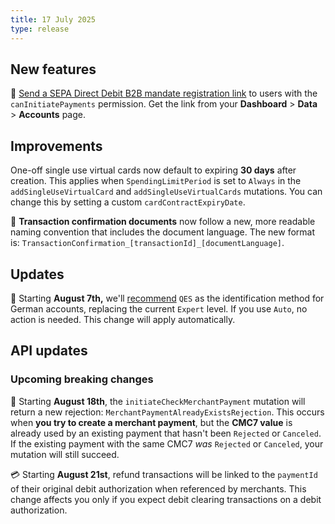```yaml
---
title: 17 July 2025
type: release
---
```


## New features

🔗 [Send a SEPA Direct Debit B2B mandate registration link](/topics/payments/direct-debit/guide-add-mandate/#link) to users with the `canInitiatePayments` permission. Get the link from your **Dashboard** > **Data** > **Accounts** page.

## Improvements

One-off single use virtual cards now default to expiring **30 days** after creation.
This applies when `SpendingLimitPeriod` is set to `Always` in the `addSingleUseVirtualCard` and `addSingleUseVirtualCards` mutations. 
You can change this by setting a custom `cardContractExpiryDate`.

🧭 **Transaction confirmation documents** now follow a new, more readable naming convention that includes the document language. 
The new format is: `TransactionConfirmation_[transactionId]_[documentLanguage]`.

## Updates

🪪 Starting **August 7th,** we'll [recommend](/topics/users/identifications/#processes-recommendations) `QES` as the identification method for German accounts, replacing the current `Expert` level. If you use `Auto`, no action is needed. This change will apply automatically.

## API updates

### Upcoming breaking changes

🛑 Starting **August 18th**, the `initiateCheckMerchantPayment` mutation will return a new rejection: `MerchantPaymentAlreadyExistsRejection`. This occurs when **you try to create a merchant payment**, but the **CMC7 value** is already used by an existing payment that hasn't been `Rejected` or `Canceled`. If the existing payment with the same CMC7 *was* `Rejected` or `Canceled`, your mutation will still succeed.

💳 Starting **August 21st**, refund transactions will be linked to the `paymentId` of their original debit authorization when referenced by merchants. This change affects you only if you expect debit clearing transactions on a debit authorization.